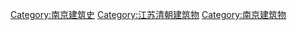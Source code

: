 [[Category:南京建筑史|Category:南京建筑史]]
[[Category:江苏清朝建筑物|Category:江苏清朝建筑物]]
[[Category:南京建筑物|Category:南京建筑物]]